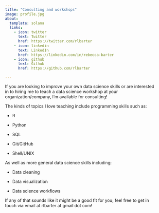```yaml
---
title: "Consulting and workshops"
image: profile.jpg
about:
  template: solana
  links:
    - icon: twitter
      text: Twitter
      href: https://twitter.com/rlbarter
    - icon: linkedin
      text: LinkedIn
      href: https://linkedin.com/in/rebecca-barter
    - icon: github
      text: Github
      href: https://github.com/rlbarter

---
```


If you are looking to improve your own data science skills or are interested in to hiring me to teach a data science workshop at your organization/company, I'm available for consulting!

The kinds of topics I love teaching include programming skills such as:

- R

- Python

- SQL

- Git/GitHub

- Shell/UNIX

As well as more general data science skills including:

- Data cleaning

- Data visualization

- Data science workflows

If any of that sounds like it might be a good fit for you, feel free to get in touch via email at rlbarter at gmail dot com!